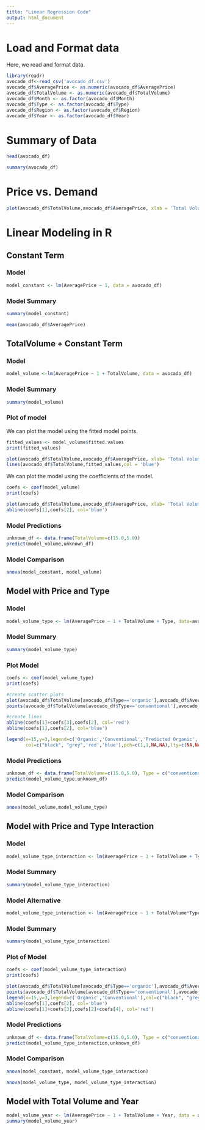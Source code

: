 ```yaml
---
title: "Linear Regression Code"
output: html_document
---
```


# Load and Format data
Here, we read and format data.
```r
library(readr)
avocado_df<-read_csv('avocado_df.csv')
avocado_df$AveragePrice <- as.numeric(avocado_df$AveragePrice)
avocado_df$TotalVolume <- as.numeric(avocado_df$TotalVolume) 
avocado_df$Month <- as.factor(avocado_df$Month) 
avocado_df$Type <- as.factor(avocado_df$Type) 
avocado_df$Region <- as.factor(avocado_df$Region) 
avocado_df$Year <- as.factor(avocado_df$Year) 
```

# Summary of Data
```r
head(avocado_df)
```


```r
summary(avocado_df)
```

# Price vs. Demand

```r
plot(avocado_df$TotalVolume,avocado_df$AveragePrice, xlab = 'Total Volume', ylab = 'Average Price')
```


# Linear Modeling in R

## Constant Term

### Model
```r
model_constant <- lm(AveragePrice ~ 1, data = avocado_df)
```

### Model Summary
```r
summary(model_constant)
```

```r
mean(avocado_df$AveragePrice)
```


## TotalVolume + Constant Term

### Model
```r
model_volume <-lm(AveragePrice ~ 1 + TotalVolume, data = avocado_df)
```
### Model Summary
```r
summary(model_volume)
```

### Plot of model

We can plot the model using the fitted model points.

```r
fitted_values <- model_volume$fitted.values
print(fitted_values)
```

```r
plot(avocado_df$TotalVolume,avocado_df$AveragePrice, xlab= 'Total Volume', ylab = 'Average Price')
lines(avocado_df$TotalVolume,fitted_values,col = 'blue')
```


We can plot the model using the coefficients of the model.

```r
coefs <- coef(model_volume)
print(coefs)
```

```r
plot(avocado_df$TotalVolume,avocado_df$AveragePrice, xlab= 'Total Volume', ylab = 'Average Price')
abline(coefs[1],coefs[2], col='blue')
```
### Model Predictions

```r
unknown_df <- data.frame(TotalVolume=c(15.0,5.0))
predict(model_volume,unknown_df)
```
### Model Comparison

```r
anova(model_constant, model_volume)
```

## Model with Price and Type 

### Model
```r
model_volume_type <- lm(AveragePrice ~ 1 + TotalVolume + Type, data=avocado_df)
```

### Model Summary
```r
summary(model_volume_type)
```

### Plot Model

```r
coefs <- coef(model_volume_type)
print(coefs)
```

```r
#create scatter plots
plot(avocado_df$TotalVolume[avocado_df$Type=='organic'],avocado_df$AveragePrice[avocado_df$Type=='organic'], xlab= 'Total Volume', ylab = 'Average Price', col = 'black',xlim=c(4,19))
points(avocado_df$TotalVolume[avocado_df$Type=='conventional'],avocado_df$AveragePrice[avocado_df$Type=='conventional'], xlab= 'Total Volume', ylab = 'Average Price', col = 'grey')

#create lines
abline(coefs[1]+coefs[3],coefs[2], col='red')
abline(coefs[1],coefs[2], col='blue')

legend(x=15,y=3,legend=c('Organic','Conventional','Predicted Organic','Predicted Conventional'),
       col=c("black", "grey",'red','blue'),pch=c(1,1,NA,NA),lty=c(NA,NA,1,1), cex = 0.7)
```

### Model Predictions

```r
unknown_df <- data.frame(TotalVolume=c(15.0,5.0), Type = c("conventional","organic"))
predict(model_volume_type,unknown_df)
```

### Model Comparison

```r
anova(model_volume,model_volume_type)
```

## Model with Price and Type Interaction

### Model
```r
model_volume_type_interaction <- lm(AveragePrice ~ 1 + TotalVolume + Type +  TotalVolume:Type, data=avocado_df)
```

### Model Summary
```r
summary(model_volume_type_interaction)
```

### Model Alternative
```r
model_volume_type_interaction <- lm(AveragePrice ~ 1 + TotalVolume*Type, data=avocado_df)
```

### Model Summary
```r
summary(model_volume_type_interaction)
```

### Plot of Model
```r
coefs <- coef(model_volume_type_interaction)
print(coefs)
```

```r
plot(avocado_df$TotalVolume[avocado_df$Type=='organic'],avocado_df$AveragePrice[avocado_df$Type=='organic'], xlab= 'Total Volume', ylab = 'Average Price', col = 'black',xlim=c(4,19))
points(avocado_df$TotalVolume[avocado_df$Type=='conventional'],avocado_df$AveragePrice[avocado_df$Type=='conventional'], xlab= 'Total Volume', ylab = 'Average Price', col = 'grey')
legend(x=15,y=3,legend=c('Organic','Conventional'),col=c("black", "grey"),pch=1)
abline(coefs[1],coefs[2], col='blue')
abline(coefs[1]+coefs[3],coefs[2]+coefs[4], col='red')
```

### Model Predictions

```r
unknown_df <- data.frame(TotalVolume=c(15.0,5.0), Type = c("conventional","organic"))
predict(model_volume_type_interaction,unknown_df)
```

### Model Comparison

```r
anova(model_constant, model_volume_type_interaction)
```

```r
anova(model_volume_type, model_volume_type_interaction)
```


## Model with Total Volume and Year
```r

model_volume_year <- lm(AveragePrice ~ 1 + TotalVolume + Year, data = avocado_df)
summary(model_volume_year)
```